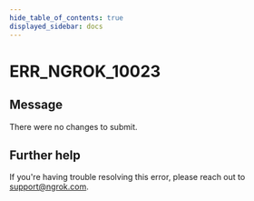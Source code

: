 ```yaml
---
hide_table_of_contents: true
displayed_sidebar: docs
---
```



# ERR_NGROK_10023

## Message

There were no changes to submit.

<ErrorDetails error="err_ngrok_10023" />

## Further help

If you're having trouble resolving this error, please reach out to [support@ngrok.com](mailto:support@ngrok.com?subject=Help%20with%20ERR_NGROK_10023).
